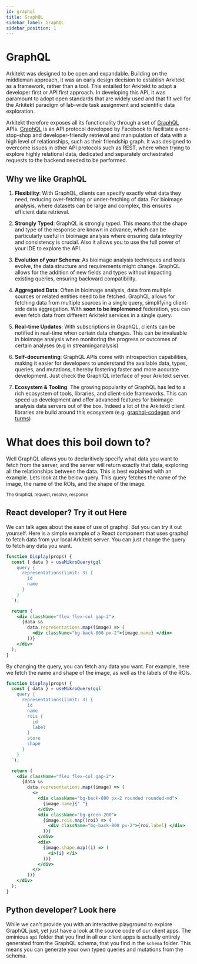 ```yaml
---
id: graphql
title: GraphQL
sidebar_label: GraphQL
sidebar_position: 1
---
```



# GraphQL

Arkitekt was designed to be open and expandable. Building on the middleman approach, it
was an early design decision to establish Arkitekt as a framework, rather than a tool. This
entailed for Arkitekt to adapt a developer first or API first approach. In developing this
API, it was paramount to adopt open standards that are widely used and that fit well for the
Arkitekt paradigm of lab-wide task assignment and scientific data exploration.

Arkitekt therefore exposes all its functionality through a set of [GraphQL](https://graphql.org/) APIs. [GraphQL](https://graphql.org/) is an
API protocol developed by Facebook to facilitate a one-stop-shop and developer-friendly
retrieval and manipulation of data with a high level of relationships, such as their friendship
graph. It was designed to overcome issues in other API protocols such as REST, where when trying to explore highly relational data,
dedicated and separately orchestrated requests to the backend needed to be performed.

## Why we like GraphQL

1. **Flexibility**: With GraphQL, clients can specify exactly what data they need, reducing over-fetching or under-fetching of data.
   For bioimage analysis, where datasets can be large and complex, this ensures efficient data retrieval.

2. **Strongly Typed**: GraphQL is strongly typed. This means that the shape and type of the response are known in advance,
   which can be particularly useful in bioimage analysis where ensuring data integrity and consistency is crucial. Also it allows you
   to use the full power of your IDE to explore the API.

3. **Evolution of your Schema**: As bioimage analysis techniques and tools evolve, the data structure and requirements might change.
   GraphQL allows for the addition of new fields and types without impacting existing queries, ensuring backward compatibility.

4. **Aggregated Data**: Often in bioimage analysis, data from multiple sources or related entities need to be fetched.
   GraphQL allows for fetching data from multiple sources in a single query, simplifying client-side data aggregation. With
   **soon to be implemened** federation, you can even fetch data from different Arkitekt services in a single query.

5. **Real-time Updates**: With subscriptions in GraphQL, clients can be notified in real-time when certain data changes.
   This can be invaluable in bioimage analysis when monitoring the progress or outcomes of certain analyses (e.g in streaminganalysis)

6. **Self-documenting**: GraphQL APIs come with introspection capabilities, making it easier for developers to understand the available data, types, queries, and mutations, t
   hereby fostering faster and more accurate development. Just check the GraphIQL interface of your Arkitekt server.

7. **Ecosystem & Tooling**: The growing popularity of GraphQL has led to a rich ecosystem of tools, libraries, and client-side frameworks.
   This can speed up development and offer advanced features for bioimage analysis data servers out of the box. Indeed a lot of the Arkitektl
   client libraries are build around this ecosystem (e.g. [graphql-codegen](https://the-guild.dev/graphql/codegen) and [turms](https://github.com/jhnnsrs/turms))

# What does this boil down to?

Well GraphQL allows you to declaritively specify what data you want to fetch from the server, and the server will return exactly that data, exploring
all the relationships between the data. This is best explained with an example. Lets look at the
below query. This query fetches the name of the image, the name of the ROIs, and the shape of the image.

<div className="mt-2 w-20">
<Image img={thumbnail} />

<div className="text-gray-400 mb-2">
<small>The GraphQL request, resolve, response  </small>
</div>
</div>

## React developer? Try it out Here

We can talk ages about the ease of use of graphql. But you can try it out yourself. Here is a simple example of a React component that uses graphql to fetch data from yur local Arkitekt server.
You can just change the query to fetch any data you want.

```jsx live
function Display(props) {
  const { data } = useMikroQuery(gql`
    query {
      representations(limit: 3) {
        id
        name
      }
    }
  `);

  return (
    <div className="flex flex-col gap-2">
      {data &&
        data.representations.map((image) => (
          <div className="bg-back-800 px-2">{image.name} </div>
        ))}
    </div>
  );
}
```

By changing the query, you can fetch any data you want. For example, here we fetch the name and shape of the image, as well as the labels of the ROIs.

```jsx live
function Display(props) {
  const { data } = useMikroQuery(gql`
    query {
      representations(limit: 3) {
        id
        name
        rois {
          id
          label
        }
        store
        shape
      }
    }
  `);

  return (
    <div className="flex flex-col gap-2">
      {data &&
        data.representations.map((image) => (
          <>
            <div className="bg-back-800 px-2 rounded rounded-md">
              {image.name}{" "}
            </div>
            <div className="bg-green-200">
              {image.rois.map((roi) => (
                <div className="bg-back-800 px-2">{roi.label} </div>
              ))}
            </div>
            <div>
              {image.shape.map((i) => (
                <i>{i} </i>
              ))}
            </div>
          </>
        ))}
    </div>
  );
}
```

## Python developer? Look here

While we can't provide you with an interactive playground to explore GraphQL just, yet
just have a look at the source code of our client apps. The ominious `api` folder that you
find in all our client apps is actually entirely generated from the GraphQL schema, that you
find in the `schema` folder. This means you can generate your own typed queries and mutations
from the schema.
